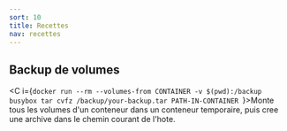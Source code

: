 ```yaml
---
sort: 10
title: Recettes
nav: recettes
---
```


## Backup de volumes 

<C i={`docker run --rm --volumes-from CONTAINER -v $(pwd):/backup busybox tar cvfz /backup/your-backup.tar PATH-IN-CONTAINER
`}>Monte tous les volumes d'un conteneur dans un conteneur temporaire, puis cree une archive dans le chemin courant de l'hote.</C>
